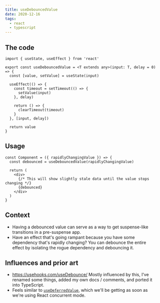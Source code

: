 ```yaml
---
title: useDebouncedValue
date: 2020-12-16
tags:
  - react
  - typescript
---
```


## The code

```tsx
import { useState, useEffect } from 'react'

export const useDebouncedValue = <T extends any>(input: T, delay = 0) => {
  const [value, setValue] = useState(input)

  useEffect(() => {
    const timeout = setTimeout(() => {
      setValue(input)
    }, delay)

    return () => {
      clearTimeout(timeout)
    }
  }, [input, delay])

  return value
}
```

## Usage

```tsx
const Component = ({ rapidlyChangingValue }) => {
  const debounced = useDebouncedValue(rapidlyChangingValue)

  return (
    <div>
      {/* This will show slightly stale data until the value stops changing */}
      {debounced}
    </div>
  )
}
```

## Context

- Having a debounced value can serve as a way to get suspense-like transitions in a pre-suspense app.
- Have an effect that's going rampant because you have some dependency that's rapidly changing? You can debounce the entire effect by isolating the rogue dependency and debouncing it.

## Influences and prior art

- https://usehooks.com/useDebounce/ Mostly influenced by this, I've renamed some things, added my own docs / comments, and ported it into TypeScript.
- Feels similar to [`useDeferredValue`](https://reactjs.org/docs/concurrent-mode-reference.html#usedeferredvalue), which we'll be getting as soon as we're using React concurrent mode.
